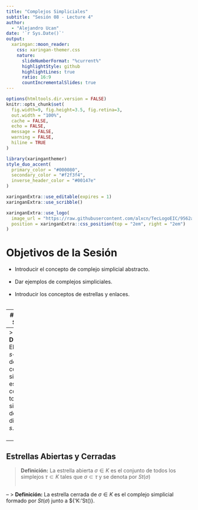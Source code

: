 ```yaml
---
title: "Complejos Simpliciales"
subtitle: "Sesión 08 - Lecture 4"  
author: 
  - "Alejandro Ucan"
date: '`r Sys.Date()`'
output:
  xaringan::moon_reader:
    css: xaringan-themer.css
    nature:
      slideNumberFormat: "%current%"
      highlightStyle: github
      highlightLines: true
      ratio: 16:9
      countIncrementalSlides: true
---
```


```r
options(htmltools.dir.version = FALSE)
knitr::opts_chunk$set(
  fig.width=9, fig.height=3.5, fig.retina=3,
  out.width = "100%",
  cache = FALSE,
  echo = FALSE,
  message = FALSE, 
  warning = FALSE,
  hiline = TRUE
)
```

```r
library(xaringanthemer)
style_duo_accent(
  primary_color = "#000080",
  secondary_color = "#f2f3f4",
  inverse_header_color = "#00147e"
)
```

```r
xaringanExtra::use_editable(expires = 1)
xaringanExtra::use_scribble()
```

```r
xaringanExtra::use_logo(
  image_url = "https://raw.githubusercontent.com/alxcn/TecLogoEIC/9562a53875418e749a296c85808a19c85fc4be74/IngenieriaCiencias_Horizontal_RGB.png?token=AJRFKANBWGLDH7GZZ2A76UTDXWSWU",
  position = xaringanExtra::css_position(top = "2em", right = "2em")
)
```
# Objetivos de la Sesión


* Introducir el concepto de complejo simplicial abstracto. <br/><br/>
* Dar ejemplos de complejos simpliciales. <br/><br/>
* Introducir los conceptos de estrellas y enlaces. <br/><br/>

---
# Complejo Simplicial

> **Definición:** Un complejo simplicial abstracto es un conjunto $K$ de simplejos de un conjunto finito $V$ tal que si $\sigma \in K$ y $\tau \subset \sigma$, entonces $\tau \in K$. <br/><br/>

--
> **Definición:** El $s-$esqueleto de un complejo simplicial $K$ es el conjunto de todos los simplejos de $V$ de dimensión $s$. <br/><br/>

---
## Estrellas Abiertas y Cerradas

> **Definición:** La estrella abierta $\sigma \in K$ es el conjunto de todos los simplejos $\tau\subset K$ tales que $\sigma\subset \tau$ y se denota por $St(\sigma)$ <br/><br/>

--
> **Definición:** La estrella cerrada de $\sigma \in K$ es el complejo simplicial formado por $St(\sigma)$ junto a $\{\sigma'\subset K:\sigma'\subset \omega\in St(\sigma)\}.
